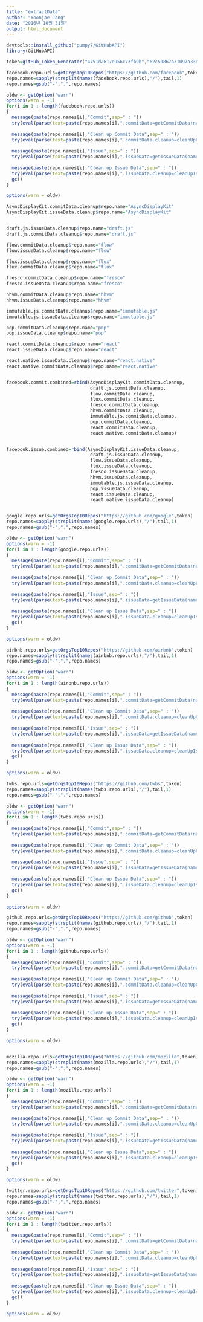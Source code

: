 ```yaml
---
title: "extractData"
author: "Yoonjae Jang"
date: "2016년 10월 31일"
output: html_document
---
```


```r


devtools::install_github("pumpy7/GitHubAPI")
library(GitHubAPI)

token=gitHub_Token_Generator("4751d2617e956c73fb9b","62c50867a31097a338f6ff8fe8d0aeea696e8dbb")


```

```r

facebook.repo.urls=getOrgsTop10Repos("https://github.com/facebook",token)
repo.names=sapply(strsplit(names(facebook.repo.urls),"/"),tail,1)
repo.names=gsub("-",".",repo.names)

oldw <- getOption("warn")
options(warn = -1)
for(i in 1 : length(facebook.repo.urls))
{
  message(paste(repo.names[i],"Commit",sep=" : "))
  try(eval(parse(text=paste(repo.names[i],".commitData=getCommitData(names(facebook.repo.urls)[",i,"],token)",sep=""))))
  
  message(paste(repo.names[i],"Clean up Commit Data",sep=" : "))
  try(eval(parse(text=paste(repo.names[i],".commitData.cleanup=cleanUpCommitData(",repo.names[i],".commitData)",sep=""))))
  
  message(paste(repo.names[i],"Issue",sep=" : "))
  try(eval(parse(text=paste(repo.names[i],".issueData=getIssueData(names(facebook.repo.urls)[",i,"],token)",sep=""))))
  
  message(paste(repo.names[i],"Clean up Issue Data",sep=" : "))
  try(eval(parse(text=paste(repo.names[i],".issueData.cleanup=cleanUpIssueData(",repo.names[i],".issueData)",sep=""))))
  gc()
}

options(warn = oldw)

```

```r

AsyncDisplayKit.commitData.cleanup$repo.name="AsyncDisplayKit"
AsyncDisplayKit.issueData.cleanup$repo.name="AsyncDisplayKit"


draft.js.issueData.cleanup$repo.name="draft.js"
draft.js.commitData.cleanup$repo.name="draft.js"

flow.commitData.cleanup$repo.name="flow"
flow.issueData.cleanup$repo.name="flow"

flux.issueData.cleanup$repo.name="flux"
flux.commitData.cleanup$repo.name="flux"

fresco.commitData.cleanup$repo.name="fresco"
fresco.issueData.cleanup$repo.name="fresco"

hhvm.commitData.cleanup$repo.name="hhvm"
hhvm.issueData.cleanup$repo.name="hhvm"

immutable.js.commitData.cleanup$repo.name="immutable.js"
immutable.js.issueData.cleanup$repo.name="immutable.js"

pop.commitData.cleanup$repo.name="pop"
pop.issueData.cleanup$repo.name="pop"

react.commitData.cleanup$repo.name="react"
react.issueData.cleanup$repo.name="react"

react.native.issueData.cleanup$repo.name="react.native"
react.native.commitData.cleanup$repo.name="react.native"


facebook.commit.combined=rbind(AsyncDisplayKit.commitData.cleanup,
                               draft.js.commitData.cleanup,
                               flow.commitData.cleanup,
                               flux.commitData.cleanup,
                               fresco.commitData.cleanup,
                               hhvm.commitData.cleanup,
                               immutable.js.commitData.cleanup,
                               pop.commitData.cleanup,
                               react.commitData.cleanup,
                               react.native.commitData.cleanup)


facebook.issue.combined=rbind(AsyncDisplayKit.issueData.cleanup,
                               draft.js.issueData.cleanup,
                               flow.issueData.cleanup,
                               flux.issueData.cleanup,
                               fresco.issueData.cleanup,
                               hhvm.issueData.cleanup,
                               immutable.js.issueData.cleanup,
                               pop.issueData.cleanup,
                               react.issueData.cleanup,
                               react.native.issueData.cleanup)



```

```r

google.repo.urls=getOrgsTop10Repos("https://github.com/google",token)
repo.names=sapply(strsplit(names(google.repo.urls),"/"),tail,1)
repo.names=gsub("-",".",repo.names)

oldw <- getOption("warn")
options(warn = -1)
for(i in 1 : length(google.repo.urls))
{
  message(paste(repo.names[i],"Commit",sep=" : "))
  try(eval(parse(text=paste(repo.names[i],".commitData=getCommitData(names(google.repo.urls)[",i,"],token)",sep=""))))
  
  message(paste(repo.names[i],"Clean up Commit Data",sep=" : "))
  try(eval(parse(text=paste(repo.names[i],".commitData.cleanup=cleanUpCommitData(",repo.names[i],".commitData)",sep=""))))
  
  message(paste(repo.names[i],"Issue",sep=" : "))
  try(eval(parse(text=paste(repo.names[i],".issueData=getIssueData(names(google.repo.urls)[",i,"],token)",sep=""))))
  
  message(paste(repo.names[i],"Clean up Issue Data",sep=" : "))
  try(eval(parse(text=paste(repo.names[i],".issueData.cleanup=cleanUpIssueData(",repo.names[i],".issueData)",sep=""))))
  gc()
}

options(warn = oldw)


```

```r

airbnb.repo.urls=getOrgsTop10Repos("https://github.com/airbnb",token)
repo.names=sapply(strsplit(names(airbnb.repo.urls),"/"),tail,1)
repo.names=gsub("-",".",repo.names)

oldw <- getOption("warn")
options(warn = -1)
for(i in 1 : length(airbnb.repo.urls))
{
  message(paste(repo.names[i],"Commit",sep=" : "))
  try(eval(parse(text=paste(repo.names[i],".commitData=getCommitData(names(airbnb.repo.urls)[",i,"],token)",sep=""))))
  
  message(paste(repo.names[i],"Clean up Commit Data",sep=" : "))
  try(eval(parse(text=paste(repo.names[i],".commitData.cleanup=cleanUpCommitData(",repo.names[i],".commitData)",sep=""))))
  
  message(paste(repo.names[i],"Issue",sep=" : "))
  try(eval(parse(text=paste(repo.names[i],".issueData=getIssueData(names(airbnb.repo.urls)[",i,"],token)",sep=""))))
  
  message(paste(repo.names[i],"Clean up Issue Data",sep=" : "))
  try(eval(parse(text=paste(repo.names[i],".issueData.cleanup=cleanUpIssueData(",repo.names[i],".issueData)",sep=""))))
  gc()
}

options(warn = oldw)

```

```r

twbs.repo.urls=getOrgsTop10Repos("https://github.com/twbs",token)
repo.names=sapply(strsplit(names(twbs.repo.urls),"/"),tail,1)
repo.names=gsub("-",".",repo.names)

oldw <- getOption("warn")
options(warn = -1)
for(i in 1 : length(twbs.repo.urls))
{
  message(paste(repo.names[i],"Commit",sep=" : "))
  try(eval(parse(text=paste(repo.names[i],".commitData=getCommitData(names(twbs.repo.urls)[",i,"],token)",sep=""))))
  
  message(paste(repo.names[i],"Clean up Commit Data",sep=" : "))
  try(eval(parse(text=paste(repo.names[i],".commitData.cleanup=cleanUpCommitData(",repo.names[i],".commitData)",sep=""))))
  
  message(paste(repo.names[i],"Issue",sep=" : "))
  try(eval(parse(text=paste(repo.names[i],".issueData=getIssueData(names(twbs.repo.urls)[",i,"],token)",sep=""))))
  
  message(paste(repo.names[i],"Clean up Issue Data",sep=" : "))
  try(eval(parse(text=paste(repo.names[i],".issueData.cleanup=cleanUpIssueData(",repo.names[i],".issueData)",sep=""))))
  gc()
}

options(warn = oldw)


```

```r



github.repo.urls=getOrgsTop10Repos("https://github.com/github",token)
repo.names=sapply(strsplit(names(github.repo.urls),"/"),tail,1)
repo.names=gsub("-",".",repo.names)

oldw <- getOption("warn")
options(warn = -1)
for(i in 1 : length(github.repo.urls))
{
  message(paste(repo.names[i],"Commit",sep=" : "))
  try(eval(parse(text=paste(repo.names[i],".commitData=getCommitData(names(github.repo.urls)[",i,"],token)",sep=""))))
  
  message(paste(repo.names[i],"Clean up Commit Data",sep=" : "))
  try(eval(parse(text=paste(repo.names[i],".commitData.cleanup=cleanUpCommitData(",repo.names[i],".commitData)",sep=""))))
  
  message(paste(repo.names[i],"Issue",sep=" : "))
  try(eval(parse(text=paste(repo.names[i],".issueData=getIssueData(names(github.repo.urls)[",i,"],token)",sep=""))))
  
  message(paste(repo.names[i],"Clean up Issue Data",sep=" : "))
  try(eval(parse(text=paste(repo.names[i],".issueData.cleanup=cleanUpIssueData(",repo.names[i],".issueData)",sep=""))))
  gc()
}

options(warn = oldw)



```

```r



mozilla.repo.urls=getOrgsTop10Repos("https://github.com/mozilla",token)
repo.names=sapply(strsplit(names(mozilla.repo.urls),"/"),tail,1)
repo.names=gsub("-",".",repo.names)

oldw <- getOption("warn")
options(warn = -1)
for(i in 1 : length(mozilla.repo.urls))
{
  message(paste(repo.names[i],"Commit",sep=" : "))
  try(eval(parse(text=paste(repo.names[i],".commitData=getCommitData(names(mozilla.repo.urls)[",i,"],token)",sep=""))))
  
  message(paste(repo.names[i],"Clean up Commit Data",sep=" : "))
  try(eval(parse(text=paste(repo.names[i],".commitData.cleanup=cleanUpCommitData(",repo.names[i],".commitData)",sep=""))))
  
  message(paste(repo.names[i],"Issue",sep=" : "))
  try(eval(parse(text=paste(repo.names[i],".issueData=getIssueData(names(mozilla.repo.urls)[",i,"],token)",sep=""))))
  
  message(paste(repo.names[i],"Clean up Issue Data",sep=" : "))
  try(eval(parse(text=paste(repo.names[i],".issueData.cleanup=cleanUpIssueData(",repo.names[i],".issueData)",sep=""))))
  gc()
}

options(warn = oldw)


```

```r



twitter.repo.urls=getOrgsTop10Repos("https://github.com/twitter",token)
repo.names=sapply(strsplit(names(twitter.repo.urls),"/"),tail,1)
repo.names=gsub("-",".",repo.names)

oldw <- getOption("warn")
options(warn = -1)
for(i in 1 : length(twitter.repo.urls))
{
  message(paste(repo.names[i],"Commit",sep=" : "))
  try(eval(parse(text=paste(repo.names[i],".commitData=getCommitData(names(twitter.repo.urls)[",i,"],token)",sep=""))))
  
  message(paste(repo.names[i],"Clean up Commit Data",sep=" : "))
  try(eval(parse(text=paste(repo.names[i],".commitData.cleanup=cleanUpCommitData(",repo.names[i],".commitData)",sep=""))))
  
  message(paste(repo.names[i],"Issue",sep=" : "))
  try(eval(parse(text=paste(repo.names[i],".issueData=getIssueData(names(twitter.repo.urls)[",i,"],token)",sep=""))))
  
  message(paste(repo.names[i],"Clean up Issue Data",sep=" : "))
  try(eval(parse(text=paste(repo.names[i],".issueData.cleanup=cleanUpIssueData(",repo.names[i],".issueData)",sep=""))))
  gc()
}

options(warn = oldw)




```
